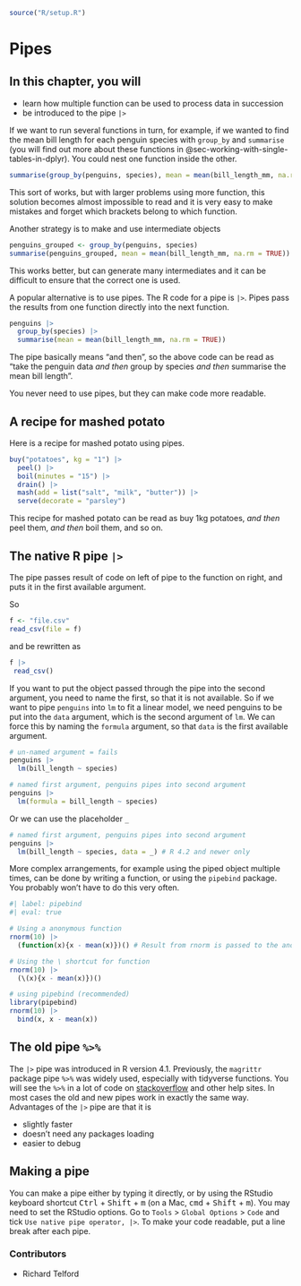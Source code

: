 ```r
source("R/setup.R")
```

# Pipes {#sec-pipes}

::: callout-note
## In this chapter, you will

-   learn how multiple function can be used to process data in succession
-   be introduced to the pipe `|>`
:::

If we want to run several functions in turn, for example, if we wanted to find the mean bill length for each penguin species with `group_by` and `summarise` (you will find out more about these functions in @sec-working-with-single-tables-in-dplyr).
You could nest one function inside the other.

```r
summarise(group_by(penguins, species), mean = mean(bill_length_mm, na.rm = TRUE))
```

This sort of works, but with larger problems using more function, this solution becomes almost impossible to read and it is very easy to make mistakes and forget which brackets belong to which function.

Another strategy is to make and use intermediate objects

```r
penguins_grouped <- group_by(penguins, species)
summarise(penguins_grouped, mean = mean(bill_length_mm, na.rm = TRUE))
```

This works better, but can generate many intermediates and it can be difficult to ensure that the correct one is used.

A popular alternative is to use pipes.
The R code for a pipe is `|>`.
Pipes pass the results from one function directly into the next function.

```r
penguins |> 
  group_by(species) |>
  summarise(mean = mean(bill_length_mm, na.rm = TRUE))
```

The pipe basically means "and then", so the above code can be read as "take the penguin data *and then* group by species *and then* summarise the mean bill length".

You never need to use pipes, but they can make code more readable.

## A recipe for mashed potato

Here is a recipe for mashed potato using pipes.

```r
buy("potatoes", kg = "1") |> 
  peel() |> 
  boil(minutes = "15") |> 
  drain() |> 
  mash(add = list("salt", "milk", "butter")) |> 
  serve(decorate = "parsley")
```

This recipe for mashed potato can be read as buy 1kg potatoes, *and then* peel them, *and then* boil them, and so on.

## The native R pipe `|>`

The pipe passes result of code on left of pipe to the function on right, and puts it in the first available argument.

So

```r
f <- "file.csv"
read_csv(file = f)
```

and be rewritten as

```r
f |>
 read_csv()
```

If you want to put the object passed through the pipe into the second argument, you need to name the first, so that it is not available.
So if we want to pipe `penguins` into `lm` to fit a linear model, we need penguins to be put into the `data` argument, which is the second argument of `lm`.
We can force this by naming the `formula` argument, so that `data` is the first available argument.

```r
# un-named argument = fails
penguins |>
  lm(bill_length ~ species)

# named first argument, penguins pipes into second argument
penguins |>
  lm(formula = bill_length ~ species)
```

Or we can use the placeholder `_`

```r

# named first argument, penguins pipes into second argument
penguins |>
  lm(bill_length ~ species, data = _) # R 4.2 and newer only
```

More complex arrangements, for example using the piped object multiple times, can be done by writing a function, or using the `pipebind` package.
You probably won't have to do this very often.

```r
#| label: pipebind
#| eval: true

# Using a anonymous function
rnorm(10) |>
  (function(x){x - mean(x)})() # Result from rnorm is passed to the anonymous function as x 

# Using the \ shortcut for function
rnorm(10) |>
  (\(x){x - mean(x)})()

# using pipebind (recommended)
library(pipebind)
rnorm(10) |>
  bind(x, x - mean(x))

```

::: callout-tip
## The old pipe `%>%`

The `|>` pipe was introduced in R version 4.1.
Previously, the `magrittr` package pipe `%>%` was widely used, especially with tidyverse functions.
You will see the `%>%` in a lot of code on [stackoverflow](https://stackoverflow.com/questions/tagged/r) and other help sites.
In most cases the old and new pipes work in exactly the same way.
Advantages of the `|>` pipe are that it is

-   slightly faster
-   doesn't need any packages loading
-   easier to debug
:::

## Making a pipe

You can make a pipe either by typing it directly, or by using the RStudio keyboard shortcut <kbd>Ctrl</kbd> + <kbd>Shift</kbd> + <kbd>m</kbd> (on a Mac, <kbd>cmd</kbd> + <kbd>Shift</kbd> + <kbd>m</kbd>).
You may need to set the RStudio options.
Go to `Tools` \> `Global Options` \> `Code` and tick `Use native pipe operator, |>`.
To make your code readable, put a line break after each pipe.

::: {.column-margin}
### Contributors {.unlisted .unnumbered}

-   Richard Telford
:::
